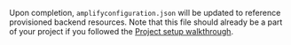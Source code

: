 Upon completion, `amplifyconfiguration.json` will be updated to reference provisioned backend resources.  Note that this file should already be a part of your project if you followed the [Project setup walkthrough](/gen1/[platform]/start/project-setup/create-application/).
